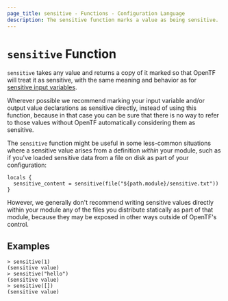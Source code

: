 ```yaml
---
page_title: sensitive - Functions - Configuration Language
description: The sensitive function marks a value as being sensitive.
---
```


# `sensitive` Function

`sensitive` takes any value and returns a copy of it marked so that OpenTF
will treat it as sensitive, with the same meaning and behavior as for
[sensitive input variables](/docs/language/values/variables#suppressing-values-in-cli-output).

Wherever possible we recommend marking your input variable and/or output value
declarations as sensitive directly, instead of using this function, because in
that case you can be sure that there is no way to refer to those values without
OpenTF automatically considering them as sensitive.

The `sensitive` function might be useful in some less-common situations where a
sensitive value arises from a definition _within_ your module, such as if you've
loaded sensitive data from a file on disk as part of your configuration:

```
locals {
  sensitive_content = sensitive(file("${path.module}/sensitive.txt"))
}
```

However, we generally don't recommend writing sensitive values directly within
your module any of the files you distribute statically as part of that module,
because they may be exposed in other ways outside of OpenTF's control.

## Examples

```
> sensitive(1)
(sensitive value)
> sensitive("hello")
(sensitive value)
> sensitive([])
(sensitive value)
```
